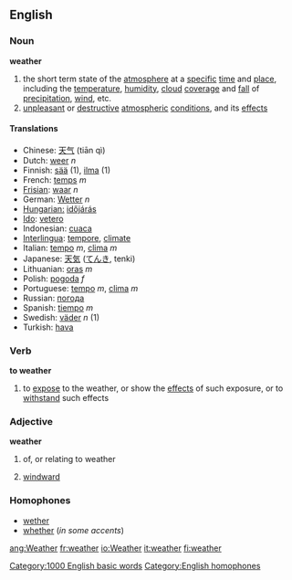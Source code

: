 ==English==
===Noun===
'''weather'''
# the short term state of the [[atmosphere]] at a [[specific]] [[time]] and [[place]], including the [[temperature]], [[humidity]], [[cloud]] [[cover]]age and [[fall]] of [[precipitation]], [[wind]], etc.
# [[unpleasant]] or [[destructive]] [[atmospheric]] [[condition]]s, and its [[effect]]s
====Translations====
*Chinese: [[天气]] (tiān qì)
*Dutch: [[weer]] ''n''
*Finnish: [[sää]] (1), [[ilma]] (1)
*French: [[temps]] ''m''
*[[Frisian]]: [[waar]] ''n''
*German: [[Wetter]] ''n''
*[[:hu:időjárás|Hungarian:]] [[időjárás]]
*[[Ido]]: [[vetero]]
*Indonesian: [[cuaca]]
*[[Interlingua]]: [[tempore]], [[climate]]
*Italian: [[tempo]] ''m'', [[clima]] ''m''
*Japanese: [[天気]] ([[てんき]], tenki)
*Lithuanian: [[oras]] ''m''
*Polish: [[pogoda]] ''f''
*Portuguese: [[tempo]] ''m'', [[clima]] ''m''
*Russian: [[погода]]
*Spanish: [[tiempo]] ''m''
*Swedish: [[väder]] ''n'' (1)
*Turkish: [[hava]]

===Verb===
'''to weather'''
# to [[expose]] to the weather, or show the [[effect]]s of such exposure, or to [[withstand]] such effects

===Adjective===
'''weather'''
# of, or relating to weather
#{{nautical}} [[windward]]

===Homophones===
*[[wether]]
*[[whether]] (''in some accents'')

[[Category:1000 English basic words]]
[[Category:English homophones]]

[[ang:Weather]]
[[fr:weather]]
[[io:Weather]]
[[it:weather]]
[[fi:weather]]